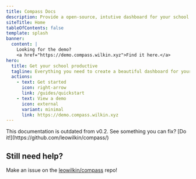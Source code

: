 ```yaml
---
title: Compass Docs
description: Provide a open-source, intutive dashboard for your school or institution.
siteTitle: Home
tableOfContents: false
template: splash
banner:
  content: |
    Looking for the demo?
    <a href="https://demo.compass.wilkin.xyz">Find it here.</a>
hero:
  title: Get your school productive
  tagline: Everything you need to create a beautiful dashboard for your school. Fast, accessible, and easy-to-use.
  actions:
    - text: Get started
      icon: right-arrow
      link: /guides/quickstart
    - text: View a demo
      icon: external
      variant: minimal
      link: https://demo.compass.wilkin.xyz
---
```



<CardGrid>
	<LinkCard title="Reference" href='reference' />
	<LinkCard title="Guides" href='guides/' />
</CardGrid>

<Aside type="tip">This documentation is outdated from v0.2. See something you can fix? [Do it!](https://github.com/leowilkin/compass/)</Aside>

## Still need help?

Make an issue on the [leowilkin/compass](https://github.com/leowilkin/compass/issues) repo! 
